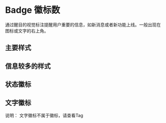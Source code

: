 
<Meta title="设计文档/Badge 徽标数" />

# Badge 徽标数

通过醒目的视觉标注提醒用户重要的信息，如新消息或者新功能上线。一般出现在图标或文字的右上角。

## 主要样式

<Preview>
  <Story name="Demo" story={stories.Demo} />
</Preview>

## 信息较多的样式

<Preview>
  <Story name="OverflowCount" story={stories.OverflowCount} />
</Preview>

## 状态徽标

<Preview>
  <Story name="Status" story={stories.Status} />
</Preview>

## 文字徽标

说明： 文字徽标不属于徽标，请查看Tag